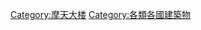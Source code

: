 {{Commons cat|Skyscrapers by country}}
{{Categories by country|nocat}}

[[Category:摩天大楼|Category:摩天大楼]]
[[Category:各類各國建築物|Category:各類各國建築物]]